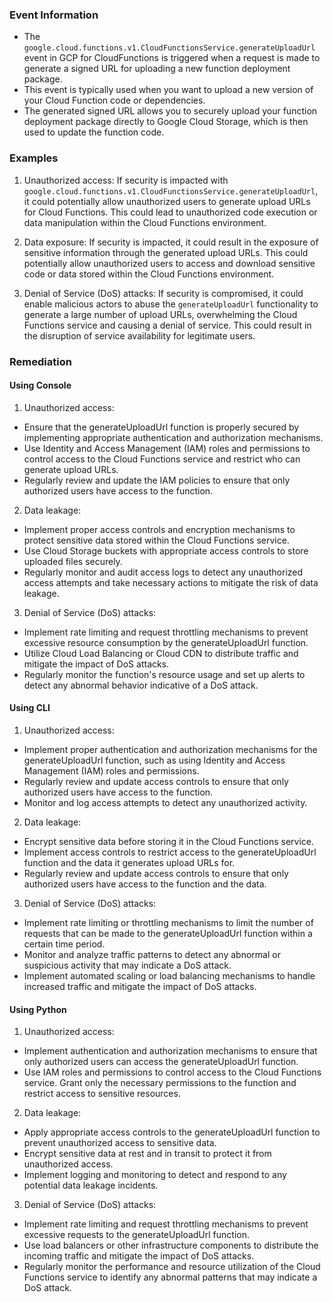 
### Event Information

- The `google.cloud.functions.v1.CloudFunctionsService.generateUploadUrl` event in GCP for CloudFunctions is triggered when a request is made to generate a signed URL for uploading a new function deployment package.
- This event is typically used when you want to upload a new version of your Cloud Function code or dependencies.
- The generated signed URL allows you to securely upload your function deployment package directly to Google Cloud Storage, which is then used to update the function code.


### Examples

1. Unauthorized access: If security is impacted with `google.cloud.functions.v1.CloudFunctionsService.generateUploadUrl`, it could potentially allow unauthorized users to generate upload URLs for Cloud Functions. This could lead to unauthorized code execution or data manipulation within the Cloud Functions environment.

2. Data exposure: If security is impacted, it could result in the exposure of sensitive information through the generated upload URLs. This could potentially allow unauthorized users to access and download sensitive code or data stored within the Cloud Functions environment.

3. Denial of Service (DoS) attacks: If security is compromised, it could enable malicious actors to abuse the `generateUploadUrl` functionality to generate a large number of upload URLs, overwhelming the Cloud Functions service and causing a denial of service. This could result in the disruption of service availability for legitimate users.

### Remediation

#### Using Console

1. Unauthorized access:
- Ensure that the generateUploadUrl function is properly secured by implementing appropriate authentication and authorization mechanisms.
- Use Identity and Access Management (IAM) roles and permissions to control access to the Cloud Functions service and restrict who can generate upload URLs.
- Regularly review and update the IAM policies to ensure that only authorized users have access to the function.

2. Data leakage:
- Implement proper access controls and encryption mechanisms to protect sensitive data stored within the Cloud Functions service.
- Use Cloud Storage buckets with appropriate access controls to store uploaded files securely.
- Regularly monitor and audit access logs to detect any unauthorized access attempts and take necessary actions to mitigate the risk of data leakage.

3. Denial of Service (DoS) attacks:
- Implement rate limiting and request throttling mechanisms to prevent excessive resource consumption by the generateUploadUrl function.
- Utilize Cloud Load Balancing or Cloud CDN to distribute traffic and mitigate the impact of DoS attacks.
- Regularly monitor the function's resource usage and set up alerts to detect any abnormal behavior indicative of a DoS attack.

#### Using CLI

1. Unauthorized access:
- Implement proper authentication and authorization mechanisms for the generateUploadUrl function, such as using Identity and Access Management (IAM) roles and permissions.
- Regularly review and update access controls to ensure that only authorized users have access to the function.
- Monitor and log access attempts to detect any unauthorized activity.

2. Data leakage:
- Encrypt sensitive data before storing it in the Cloud Functions service.
- Implement access controls to restrict access to the generateUploadUrl function and the data it generates upload URLs for.
- Regularly review and update access controls to ensure that only authorized users have access to the function and the data.

3. Denial of Service (DoS) attacks:
- Implement rate limiting or throttling mechanisms to limit the number of requests that can be made to the generateUploadUrl function within a certain time period.
- Monitor and analyze traffic patterns to detect any abnormal or suspicious activity that may indicate a DoS attack.
- Implement automated scaling or load balancing mechanisms to handle increased traffic and mitigate the impact of DoS attacks.

#### Using Python

1. Unauthorized access:
- Implement authentication and authorization mechanisms to ensure that only authorized users can access the generateUploadUrl function.
- Use IAM roles and permissions to control access to the Cloud Functions service. Grant only the necessary permissions to the function and restrict access to sensitive resources.

2. Data leakage:
- Apply appropriate access controls to the generateUploadUrl function to prevent unauthorized access to sensitive data.
- Encrypt sensitive data at rest and in transit to protect it from unauthorized access.
- Implement logging and monitoring to detect and respond to any potential data leakage incidents.

3. Denial of Service (DoS) attacks:
- Implement rate limiting and request throttling mechanisms to prevent excessive requests to the generateUploadUrl function.
- Use load balancers or other infrastructure components to distribute the incoming traffic and mitigate the impact of DoS attacks.
- Regularly monitor the performance and resource utilization of the Cloud Functions service to identify any abnormal patterns that may indicate a DoS attack.

